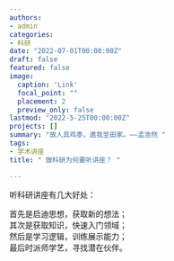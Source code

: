 ```yaml
---
authors:
- admin
categories:
- 科研
date: "2022-07-01T00:00:00Z"
draft: false
featured: false
image:
  caption: 'Link'
  focal_point: ""
  placement: 2
  preview_only: false
lastmod: "2022-5-25T00:00:00Z"
projects: []
summary: "故人具鸡黍，邀我至田家。——孟浩然 "
tags:
- 学术讲座
title: " 做科研为何要听讲座？ "

---
```


听科研讲座有几大好处：  

首先是启迪思想，获取新的想法；  
其次是获取知识，快速入门领域；  
然后是学习逻辑，训练展示能力；  
最后时派师学艺，寻找潜在伙伴。
